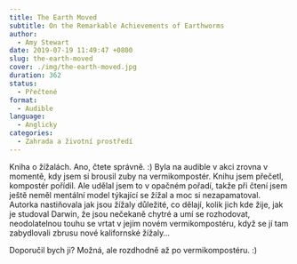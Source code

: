 ```yaml
---
title: The Earth Moved
subtitle: On the Remarkable Achievements of Earthworms
author:
  - Amy Stewart
date: 2019-07-19 11:49:47 +0800
slug: the-earth-moved
cover: ./img/the-earth-moved.jpg
duration: 362
status:
  - Přečtené
format:
  - Audible
language:
  - Anglicky
categories:
  - Zahrada a životní prostředí
---
```


Kniha o žížalách. Ano, čtete správně. :) Byla na audible v akci zrovna v momentě, kdy jsem si brousil zuby na vermikompostér. Knihu jsem přečetl, kompostér pořídil. Ale udělal jsem to v opačném pořadí, takže při čtení jsem ještě neměl mentální model týkající se žížal a moc si nezapamatoval. Autorka nastiňovala jak jsou žížaly důležité, co dělají, kolik jich kde žije, jak je studoval Darwin, že jsou nečekaně chytré a umí se rozhodovat, neodolatelnou touhu se vrtat v jejím novém vermikompostéru, když se jí tam zabydlovali zbrusu nové kalifornské žížaly&hellip;

Doporučil bych ji? Možná, ale rozdhodně až po vermikompostéru. :)
